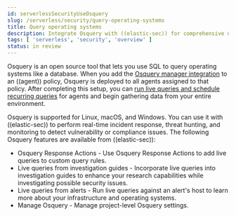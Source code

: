 ```yaml
---
id: serverlessSecurityUseOsquery
slug: /serverless/security/query-operating-systems
title: Query operating systems
description: Integrate Osquery with ((elastic-sec)) for comprehensive data collection and security monitoring.
tags: [ 'serverless', 'security', 'overview' ]
status: in review
---
```



<InReview />

<div id="use-osquery"></div>

Osquery is an open source tool that lets you use SQL to query operating systems like a database. When you add the [Osquery manager integration](((kibana-ref))/manage-osquery-integration.html) to an ((agent)) policy, Osquery is deployed to all agents assigned to that policy. After completing this setup, you can [run live queries and schedule recurring queries](((kibana-ref))/osquery.html) for agents and begin gathering data from your entire environment.

Osquery is supported for Linux, macOS, and Windows. You can use it with ((elastic-sec)) to perform real-time incident response, threat hunting, and monitoring to detect vulnerability or compliance issues. The following Osquery features are available from ((elastic-sec)):

* <DocLink id="serverlessSecurityOsqueryResponseAction">Osquery Response Actions</DocLink> - Use Osquery Response Actions to add live queries to custom query rules.
* <DocLink id="serverlessSecurityInvestGuideRunOsquery">Live queries from investigation guides</DocLink> - Incorporate live queries into investigation guides to enhance your research capabilities while investigating possible security issues.
* <DocLink id="serverlessSecurityAlertsRunOsquery">Live queries from alerts</DocLink> - Run live queries against an alert's host to learn more about your infrastructure and operating systems.
* <DocLink id="serverlessSecurityManageOsquery">Manage Osquery</DocLink> - Manage project-level Osquery settings.
